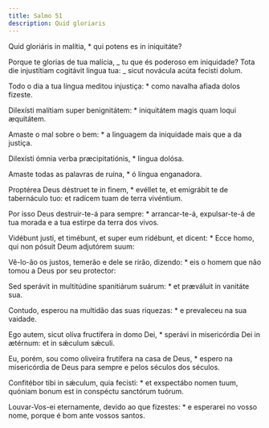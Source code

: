 ```yaml
---
title: Salmo 51
description: Quid gloriaris
---
```


<div class="side-by-side not-content">

Quid gloriáris in malítia, \* qui potens es in iniquitáte?

Porque te glorias de tua malícia, _ tu que és poderoso em iniquidade? Tota die injustítiam cogitávit lingua tua: _ sicut novácula acúta fecísti dolum.

Todo o dia a tua língua meditou injustiça: \* como navalha afiada dolos fizeste.

Dilexísti malítiam super benignitátem: \* iniquitátem magis quam loqui æquitátem.

Amaste o mal sobre o bem: \* a linguagem da iniquidade mais que a da justiça.

Dilexísti ómnia verba præcipitatiónis, \* lingua dolósa.

Amaste todas as palavras de ruína, \* ó língua enganadora.

Proptérea Deus déstruet te in finem, \* evéllet te, et emigrábit te de tabernáculo tuo: et radícem tuam de terra vivéntium.

Por isso Deus destruir-te-á para sempre: \* arrancar-te-á, expulsar-te-á de tua morada e a tua estirpe da terra dos vivos.

Vidébunt justi, et timébunt, et super eum ridébunt, et dicent: \* Ecce homo, qui non pósuit Deum adjutórem suum:

Vê-lo-ão os justos, temerão e dele se rirão, dizendo: \* eis o homem que não tomou a Deus por seu protector:

Sed sperávit in multitúdine spanitiárum suárum: \* et præváluit in vanitáte sua.

Contudo, esperou na multidão das suas riquezas: \* e prevaleceu na sua vaidade.

Ego autem, sicut olíva fructífera in domo Dei, \* sperávi in misericórdia Dei in ætérnum: et in sǽculum sǽculi.

Eu, porém, sou como oliveira frutífera na casa de Deus, \* espero na misericórdia de Deus para sempre e pelos séculos dos séculos.

Confitébor tibi in sǽculum, quia fecísti: \* et exspectábo nomen tuum, quóniam bonum est in conspéctu sanctórum tuórum.

Louvar-Vos-ei eternamente, devido ao que fizestes: \* e esperarei no vosso nome, porque é bom ante vossos santos.

</div>
